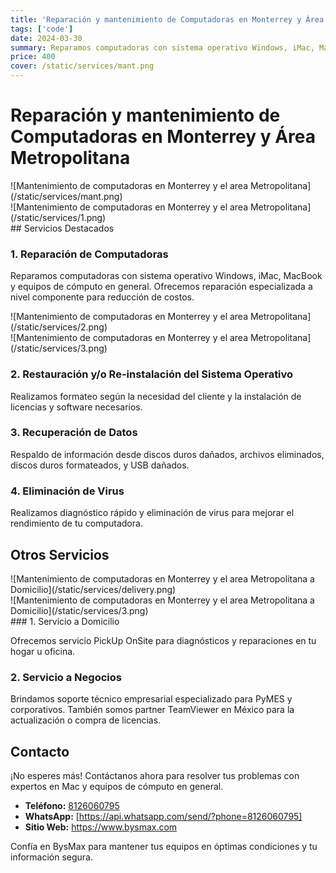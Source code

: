 ```yaml
---
title: 'Reparación y mantenimiento de Computadoras en Monterrey y Área Metropolitana'
tags: ['code']
date: 2024-03-30
summary: Reparamos computadoras con sistema operativo Windows, iMac, MacBook y equipos de cómputo en general. Ofrecemos reparación especializada a nivel componente para reducción de costos.
price: 400
cover: /static/services/mant.png
---
```


# Reparación y mantenimiento de Computadoras en Monterrey y Área Metropolitana

<div className="-mx-2 flex flex-wrap overflow-hidden xl:-mx-2">
  <div className="my-1 w-full overflow-hidden px-2 xl:my-1 xl:w-1/2 xl:px-2">
    ![Mantenimiento de computadoras en Monterrey y el area Metropolitana](/static/services/mant.png)
  </div>
  <div className="my-1 w-full overflow-hidden px-2 xl:my-1 xl:w-1/2 xl:px-2">
    ![Mantenimiento de computadoras en Monterrey y el area Metropolitana](/static/services/1.png)
  </div>
</div>
## Servicios Destacados

### 1. Reparación de Computadoras

Reparamos computadoras con sistema operativo Windows, iMac, MacBook y equipos de cómputo en general. Ofrecemos reparación especializada a nivel componente para reducción de costos.

<div className="-mx-2 flex flex-wrap overflow-hidden xl:-mx-2">
  <div className="my-1 w-full overflow-hidden px-2 xl:my-1 xl:w-1/2 xl:px-2">
    ![Mantenimiento de computadoras en Monterrey y el area Metropolitana](/static/services/2.png)
  </div>
  <div className="my-1 w-full overflow-hidden px-2 xl:my-1 xl:w-1/2 xl:px-2">
    ![Mantenimiento de computadoras en Monterrey y el area Metropolitana](/static/services/3.png)
  </div>
</div>

### 2. Restauración y/o Re-instalación del Sistema Operativo

Realizamos formateo según la necesidad del cliente y la instalación de licencias y software necesarios.

### 3. Recuperación de Datos

Respaldo de información desde discos duros dañados, archivos eliminados, discos duros formateados, y USB dañados.

### 4. Eliminación de Virus

Realizamos diagnóstico rápido y eliminación de virus para mejorar el rendimiento de tu computadora.

## Otros Servicios

<div className="-mx-2 flex flex-wrap overflow-hidden xl:-mx-2">
  <div className="my-1 w-full overflow-hidden px-2 xl:my-1 xl:w-1/2 xl:px-2">
    ![Mantenimiento de computadoras en Monterrey y el area Metropolitana a
    Domicilio](/static/services/delivery.png)
  </div>
  <div className="my-1 w-full overflow-hidden px-2 xl:my-1 xl:w-1/2 xl:px-2">
    ![Mantenimiento de computadoras en Monterrey y el area Metropolitana a
    Domicilio](/static/services/3.png)
  </div>
</div>
### 1. Servicio a Domicilio

Ofrecemos servicio PickUp OnSite para diagnósticos y reparaciones en tu hogar u oficina.

### 2. Servicio a Negocios

Brindamos soporte técnico empresarial especializado para PyMES y corporativos. También somos partner TeamViewer en México para la actualización o compra de licencias.

## Contacto

¡No esperes más! Contáctanos ahora para resolver tus problemas con expertos en Mac y equipos de cómputo en general.

- **Teléfono:** [8126060795](8126060795)
- **WhatsApp:** [https://api.whatsapp.com/send/?phone=8126060795]
- **Sitio Web:** https://www.bysmax.com

Confía en BysMax para mantener tus equipos en óptimas condiciones y tu información segura.
